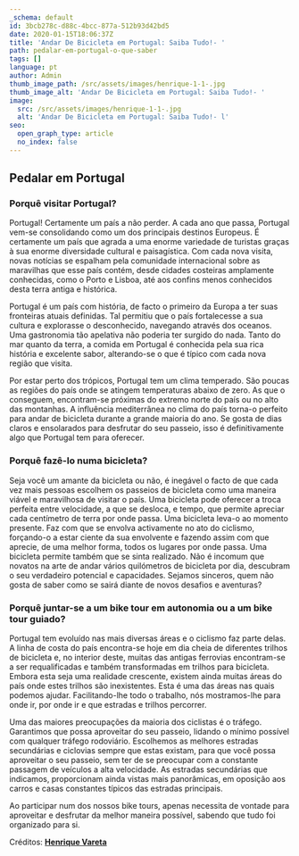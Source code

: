 ```yaml
---
_schema: default
id: 3bcb278c-d88c-4bcc-877a-512b93d42bd5
date: 2020-01-15T18:06:37Z
title: 'Andar De Bicicleta em Portugal: Saiba Tudo!- '
path: pedalar-em-portugal-o-que-saber
tags: []
language: pt
author: Admin
thumb_image_path: /src/assets/images/henrique-1-1-.jpg
thumb_image_alt: 'Andar De Bicicleta em Portugal: Saiba Tudo!- '
image:
  src: /src/assets/images/henrique-1-1-.jpg
  alt: 'Andar De Bicicleta em Portugal: Saiba Tudo!- l'
seo:
  open_graph_type: article
  no_index: false
---
```

## Pedalar em Portugal

### Porquê visitar Portugal?

Portugal! Certamente um país a não perder. A cada ano que passa, Portugal vem-se
consolidando como um dos principais destinos Europeus. É certamente um país que
agrada a uma enorme variedade de turistas graças à sua enorme diversidade
cultural e paisagística. Com cada nova visita, novas notícias se espalham pela
comunidade internacional sobre as maravilhas que esse país contém, desde cidades
costeiras amplamente conhecidas, como o Porto e Lisboa, até aos confins menos
conhecidos desta terra antiga e histórica.

Portugal é um país com história, de facto o primeiro da Europa a ter suas
fronteiras atuais definidas. Tal permitiu que o país fortalecesse a sua cultura
e explorasse o desconhecido, navegando através dos oceanos. Uma gastronomia tão
apelativa não poderia ter surgido do nada. Tanto do mar quanto da terra, a
comida em Portugal é conhecida pela sua rica história e excelente sabor,
alterando-se o que é típico com cada nova região que visita.

Por estar perto dos trópicos, Portugal tem um clima temperado. São poucas as
regiões do país onde se atingem temperaturas abaixo de zero. As que o conseguem,
encontram-se próximas do extremo norte do país ou no alto das montanhas. A
influência mediterrânea no clima do país torna-o perfeito para andar de
bicicleta durante a grande maioria do ano. Se gosta de dias claros e ensolarados
para desfrutar do seu passeio, isso é definitivamente algo que Portugal tem para
oferecer.

### Porquê fazê-lo numa bicicleta?

Seja você um amante da bicicleta ou não, é inegável o facto de que cada vez mais
pessoas escolhem os passeios de bicicleta como uma maneira viável e maravilhosa
de visitar o país. Uma bicicleta pode oferecer a troca perfeita entre
velocidade, a que se desloca, e tempo, que permite apreciar cada centímetro de
terra por onde passa. Uma bicicleta leva-o ao momento presente. Faz com que se
envolva activamente no ato do ciclismo, forçando-o a estar ciente da sua
envolvente e fazendo assim com que aprecie, de uma melhor forma, todos os
lugares por onde passa. Uma bicicleta permite também que se sinta realizado. Não
é incomum que novatos na arte de andar vários quilómetros de bicicleta por dia,
descubram o seu verdadeiro potencial e capacidades. Sejamos sinceros, quem não
gosta de saber como se sairá diante de novos desafios e aventuras?

### Porquê juntar-se a um bike tour em autonomia ou a um bike tour guiado?

Portugal tem evoluído nas mais diversas áreas e o ciclismo faz parte delas. A
linha de costa do país encontra-se hoje em dia cheia de diferentes trilhos de
bicicleta e, no interior deste, muitas das antigas ferrovias encontram-se a ser
requalificadas e também transformadas em trilhos para bicicleta. Embora esta
seja uma realidade crescente, existem ainda muitas áreas do país onde estes
trilhos são inexistentes. Esta é uma das áreas nas quais podemos ajudar.
Facilitando-lhe todo o trabalho, nós mostramos-lhe para onde ir, por onde ir e
que estradas e trilhos percorrer.

Uma das maiores preocupações da maioria dos ciclistas é o tráfego. Garantimos
que possa aproveitar do seu passeio, lidando o mínimo possível com qualquer
tráfego rodoviário. Escolhemos as melhores estradas secundárias e ciclovias
sempre que estas existam, para que você possa aproveitar o seu passeio, sem ter
de se preocupar com a constante passagem de veículos a alta velocidade. As
estradas secundárias que indicamos, proporcionam ainda vistas mais panorâmicas,
em oposição aos carros e casas constantes típicos das estradas principais.

Ao participar num dos nossos bike tours, apenas necessita de vontade para
aproveitar e desfrutar da melhor maneira possível, sabendo que tudo foi
organizado para si.

Créditos:
[**Henrique Vareta**](https://topbiketoursportugal.com/about-us-biking-travel/)

&nbsp;